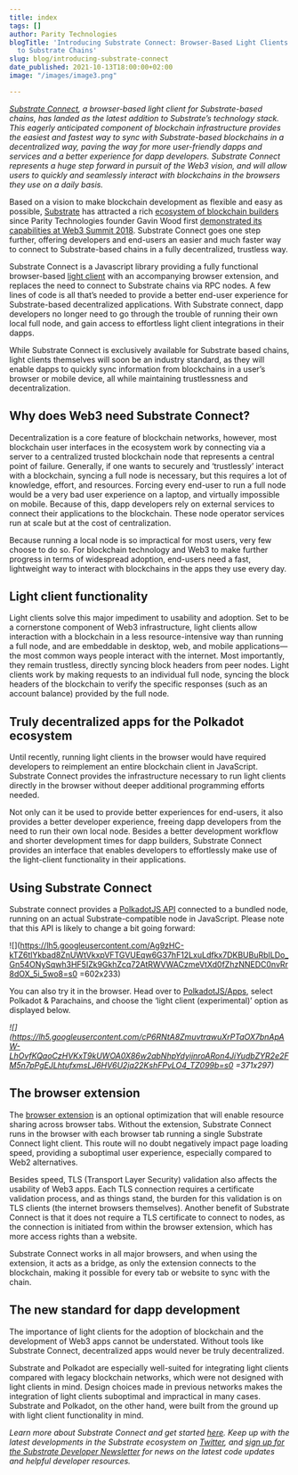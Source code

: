 ```yaml
---
title: index
tags: []
author: Parity Technologies
blogTitle: 'Introducing Substrate Connect: Browser-Based Light Clients for Connecting
  to Substrate Chains'
slug: blog/introducing-substrate-connect
date_published: 2021-10-13T18:00:00+02:00
image: "/images/image3.png"

---
```

[_Substrate Connect_](https://substrate.io/substrate-connect/)_, a browser-based light client for Substrate-based chains, has landed as the latest addition to Substrate’s technology stack. This eagerly anticipated component of blockchain infrastructure provides the easiest and fastest way to sync with Substrate-based blockchains in a decentralized way, paving the way for more user-friendly dapps and services and a better experience for dapp developers. Substrate Connect represents a huge step forward in pursuit of the Web3 vision, and will allow users to quickly and seamlessly interact with blockchains in the browsers they use on a daily basis._

Based on a vision to make blockchain development as flexible and easy as possible, [Substrate](https://www.substrate.io/) has attracted a rich [ecosystem of blockchain builders](https://substrate.io/ecosystem/projects/) since Parity Technologies founder Gavin Wood first [demonstrated its capabilities at Web3 Summit 2018](https://youtu.be/0IoUZdDi5Is). Substrate Connect goes one step further, offering developers and end-users an easier and much faster way to connect to Substrate-based chains in a fully decentralized, trustless way.

Substrate Connect is a Javascript library providing a fully functional browser-based [light client](https://www.parity.io/blog/what-is-a-light-client/) with an accompanying browser extension, and replaces the need to connect to Substrate chains via RPC nodes. A few lines of code is all that’s needed to provide a better end-user experience for Substrate-based decentralized applications. With Substrate connect, dapp developers no longer need to go through the trouble of running their own local full node, and gain access to effortless light client integrations in their dapps.

While Substrate Connect is exclusively available for Substrate based chains, light clients themselves will soon be an industry standard, as they will enable dapps to quickly sync information from blockchains in a user’s browser or mobile device, all while maintaining trustlessness and decentralization.

## Why does Web3 need Substrate Connect?

Decentralization is a core feature of blockchain networks, however, most blockchain user interfaces in the ecosystem work by connecting via a server to a centralized trusted blockchain node that represents a central point of failure. Generally, if one wants to securely and ‘trustlessly’ interact with a blockchain, syncing a full node is necessary, but this requires a lot of knowledge, effort, and resources. Forcing every end-user to run a full node would be a very bad user experience on a laptop, and virtually impossible on mobile. Because of this, dapp developers rely on external services to connect their applications to the blockchain. These node operator services run at scale but at the cost of centralization.

Because running a local node is so impractical for most users, very few choose to do so. For blockchain technology and Web3 to make further progress in terms of widespread adoption, end-users need a fast, lightweight way to interact with blockchains in the apps they use every day.

## Light client functionality

Light clients solve this major impediment to usability and adoption. Set to be a cornerstone component of Web3 infrastructure, light clients allow interaction with a blockchain in a less resource-intensive way than running a full node, and are embeddable in desktop, web, and mobile applications—the most common ways people interact with the internet. Most importantly, they remain trustless, directly syncing block headers from peer nodes. Light clients work by making requests to an individual full node, syncing the block headers of the blockchain to verify the specific responses (such as an account balance) provided by the full node.

## Truly decentralized apps for the Polkadot ecosystem

Until recently, running light clients in the browser would have required developers to reimplement an entire blockchain client in JavaScript. Substrate Connect provides the infrastructure necessary to run light clients directly in the browser without deeper additional programming efforts needed.

Not only can it be used to provide better experiences for end-users, it also provides a better developer experience, freeing dapp developers from the need to run their own local node. Besides a better development workflow and shorter development times for dapp builders, Substrate Connect provides an interface that enables developers to effortlessly make use of the light-client functionality in their applications.

## Using Substrate Connect

Substrate connect provides a [PolkadotJS API](https://www.npmjs.com/package/%20@substrate/connect) connected to a bundled node, running on an actual Substrate-compatible node in JavaScript. Please note that this API is likely to change a bit going forward:

![](https://lh5.googleusercontent.com/Ag9zHC-kTZ6tlYkbad8ZnUWtVkxpVFTGVUEqw6G37hF12LxuLdfkx7DKBUBuRbILDo_Gn54ONySqwh3HF5IZk9GkhZcq72AtRWVWACzmeVtXd0fZhzNNEDC0nvRr8dOX_5i_5wo8=s0 =602x233)

You can also try it in the browser. Head over to [PolkadotJS/Apps](https://polkadot.js.org/apps/#/explorer), select Polkadot & Parachains, and choose the ‘light client (experimental)’ option as displayed below.

_![](https://lh5.googleusercontent.com/cP6RNtA8ZmuvtrawuXrPTaOX7bnApAW-LhOvfKQaoCzHVKxT9kUWOA0X86w2abNhpYdyijnroARon4JiYudbZYR2e2FM5n7pPgEJLhtufxmsLJ6HV6U2jq22KshFPvLO4_TZ099b=s0 =371x297)_

## The browser extension

The [browser extension](https://github.com/paritytech/substrate-connect/tree/master/projects/extension) is an optional optimization that will enable resource sharing across browser tabs. Without the extension, Substrate Connect runs in the browser with each browser tab running a single Substrate Connect light client. This route will no doubt negatively impact page loading speed, providing a suboptimal user experience, especially compared to Web2 alternatives.

Besides speed, TLS (Transport Layer Security) validation also affects the usability of Web3 apps. Each TLS connection requires a certificate validation process, and as things stand, the burden for this validation is on TLS clients (the internet browsers themselves). Another benefit of Substrate Connect is that it does not require a TLS certificate to connect to nodes, as the connection is initiated from within the browser extension, which has more access rights than a website.

Substrate Connect works in all major browsers, and when using the extension, it acts as a bridge, as only the extension connects to the blockchain, making it possible for every tab or website to sync with the chain.

## The new standard for dapp development

The importance of light clients for the adoption of blockchain and the development of Web3 apps cannot be understated. Without tools like Substrate Connect, decentralized apps would never be truly decentralized.

Substrate and Polkadot are especially well-suited for integrating light clients compared with legacy blockchain networks, which were not designed with light clients in mind. Design choices made in previous networks makes the integration of light clients suboptimal and impractical in many cases. Substrate and Polkadot, on the other hand, were built from the ground up with light client functionality in mind.

_Learn more about Substrate Connect and get started_ [_here_](https://substrate.io/substrate-connect/)_. Keep up with the latest developments in the Substrate ecosystem on_ [_Twitter_](https://twitter.com/substrate_io)_, and_ [_sign up for the Substrate Developer Newsletter_](https://substrate.io/ecosystem/connect/newsletter) _for news on the latest code updates and helpful developer resources._